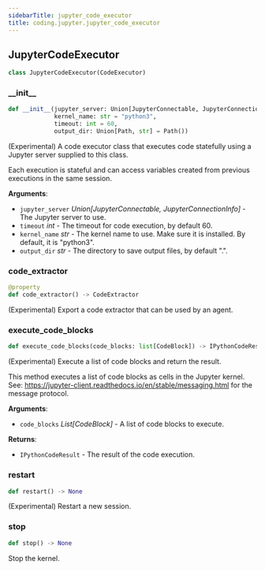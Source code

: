 ```yaml
---
sidebarTitle: jupyter_code_executor
title: coding.jupyter.jupyter_code_executor
---
```


## JupyterCodeExecutor

```python
class JupyterCodeExecutor(CodeExecutor)
```

### \_\_init\_\_

```python
def __init__(jupyter_server: Union[JupyterConnectable, JupyterConnectionInfo],
             kernel_name: str = "python3",
             timeout: int = 60,
             output_dir: Union[Path, str] = Path())
```

(Experimental) A code executor class that executes code statefully using
a Jupyter server supplied to this class.

Each execution is stateful and can access variables created from previous
executions in the same session.

**Arguments**:

- `jupyter_server` _Union[JupyterConnectable, JupyterConnectionInfo]_ - The Jupyter server to use.
- `timeout` _int_ - The timeout for code execution, by default 60.
- `kernel_name` _str_ - The kernel name to use. Make sure it is installed.
  By default, it is "python3".
- `output_dir` _str_ - The directory to save output files, by default ".".

### code\_extractor

```python
@property
def code_extractor() -> CodeExtractor
```

(Experimental) Export a code extractor that can be used by an agent.

### execute\_code\_blocks

```python
def execute_code_blocks(code_blocks: list[CodeBlock]) -> IPythonCodeResult
```

(Experimental) Execute a list of code blocks and return the result.

This method executes a list of code blocks as cells in the Jupyter kernel.
See: https://jupyter-client.readthedocs.io/en/stable/messaging.html
for the message protocol.

**Arguments**:

- `code_blocks` _List[CodeBlock]_ - A list of code blocks to execute.
  

**Returns**:

- `IPythonCodeResult` - The result of the code execution.

### restart

```python
def restart() -> None
```

(Experimental) Restart a new session.

### stop

```python
def stop() -> None
```

Stop the kernel.


